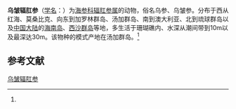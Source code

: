 {{Speciesbox
| name = 乌皱辐肛参
| status = 
| status_system = 
| image = 
| genus = Actinopyga
| species = miliaris
| authority = (Quoy et Gaimard, 1833)<ref name='id12639'>{{cite web| url =http://www.bioinfo.cn/db05/BjdwSpecies.php?action=view&id=12639| title =乌皱辐肛参| work =《中国动物物种编目数据库》| publisher =中国科学院微生物研究所| author =中国科学院动物研究所| accessdate =2009-04-28| deadurl =yes| archiveurl =https://web.archive.org/web/20160305054623/http://www.bioinfo.cn/db05/BjdwSpecies.php?action=view&id=12639| archivedate =2016-03-05}}</ref>
}}

'''乌皱辐肛参'''（[[学名|学名]]：{{lang|la|''Actinopyga miliaris''}}）为[[海参科|海参科]][[辐肛参属|辐肛参属]]的动物，俗名乌参、乌皱参。分布于西从红海、莫桑比克、向东到加罗林群岛、汤加群岛、南到澳大利亚、北到琉球群岛以及[[中国大陆|中国大陆]]的[[海南岛|海南岛]]、[[西沙群岛|西沙群岛]]等地，多生活于珊瑚礁内、水深从潮间带到10m以及最深达30m。该物种的模式产地在汤加群岛。<ref name='id12639'/>

== 参考文献 ==
{{reflist}}

{{Wikispecies|Actinopyga miliaris}}
{{Taxonbar|from=Q1923484}}

[[Category:辐肛参属|乌皱辐肛参]]


{{海参小作品}}